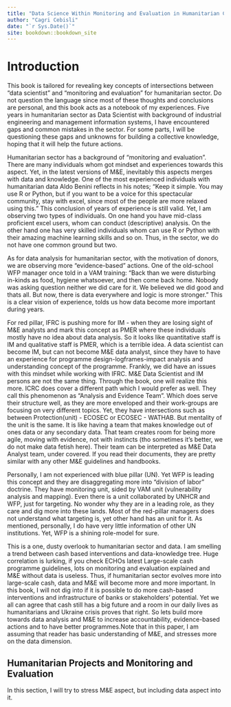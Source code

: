 ```yaml
--- 
title: "Data Science Within Monitoring and Evaluation in Humanitarian Context"
author: "Cagri Cebisli"
date: "`r Sys.Date()`"
site: bookdown::bookdown_site
---
```


# Introduction

This book is tailored for revealing key concepts of intersections between "data scientist" and "monitoring and evaluation" for humanitarian sector. Do not question the language since most of these thoughts and conclusions are personal, and this book acts as a notebook of my experiences. Five years in humanitarian sector as Data Scientist with background of industrial engineering and management information systems, I have encountered gaps and common mistakes in the sector. For some parts, I will be questioning these gaps and unknowns for building a collective knowledge, hoping that it will help the future actions.

Humanitarian sector has a background of "monitoring and evaluation". There are many individuals whom got mindset and experiences towards this aspect. Yet, in the latest versions of M&E, inevitably this aspects merges with data and knowledge. One of the most experienced individuals with humanitarian data Aldo Benini reflects in his notes; "Keep it simple. You may use R or Python, but if you want to be a voice for this spectacular community, stay with excel, since most of the people are more relaxed using this." This conclusion of years of experience is still valid. Yet, I am observing two types of individuals. On one hand you have mid-class proficient excel users, whom can conduct (descriptive) analysis. On the other hand one has very skilled individuals whom can use R or Python with their amazing machine learning skills and so on. Thus, in the sector, we do not have one common ground but two.

As for data analysis for humanitarian sector, with the motivation of donors, we are observing more "evidence-based" actions. One of the old-school WFP manager once told in a VAM training: "Back than we were disturbing in-kinds as food, hygiene whatsoever, and then come back home. Nobody was asking question neither we did care for it. We believed we did good and thats all. But now, there is data everywhere and logic is more stronger." This is a clear vision of experience, tolds us how data become more important during years.

For red pillar, IFRC is pushing more for IM - when they are losing sight of M&E analysts and mark this concept as PMER where these individuals mostly have no idea about data analysis. So it looks like quantitative staff is IM and qualitative staff is PMER, which is a terrible idea. A data scientist can become IM, but can not become M&E data analyst, since they have to have an experience for programme design-logframes-impact analysis and understanding concept of the programme. Frankly, we did have an issues with this mindset while working with IFRC. M&E Data Scientist and IM persons are not the same thing. Through the book, one will realize this more. ICRC does cover a different path which I would prefer as well. They call this phenomenon as "Analysis and Evidence Team". Which does serve their structure well, as they are more enveloped and their work-groups are focusing on very different topics. Yet, they have intersections such as between Protection(unit) - ECOSEC or ECOSEC - WATHAB. But mentality of the unit is the same. It is like having a team that makes knowledge out of ones data or any secondary data. That team creates room for being more agile, moving with evidence, not with instincts (tho sometimes it's better, we do not make data fetish here). Their team can be interpreted as M&E Data Analyst team, under covered. If you read their documents, they are pretty similar with any other M&E guidelines and handbooks. 

Personally, I am not experienced with blue pillar (UN). Yet WFP is leading this concept and they are disaggregating more into "division of labor" doctrine. They have monitoring unit, sided by VAM unit (vulnerability analysis and mapping). Even there is a unit collaborated by UNHCR and WFP, just for targeting. No wonder why they are in a leading role, as they care and dig more into these lands. Most of the red-pillar managers does not understand what targeting is, yet other hand has an unit for it. As mentioned, personally, I do have very little information of other UN institutions. Yet, WFP is a shining role-model for sure.

This is a one, dusty overlook to humanitarian sector and data. I am smelling a trend between cash based interventions and data-knowledge tree. Huge correlation is lurking, if you check ECHOs latest Large-scale cash programme guidelines, lots on monitoring and evaluation explained and M&E without data is useless. Thus, if humanitarian sector evolves more into large-scale cash, data and M&E will become more and more important. In this book, I will not dig into if it is possible to do more cash-based interventions and infrastructure of banks or stakeholders' potential. Yet we all can agree that cash still has a big future and a room in our daily lives as humanitarians and Ukraine crisis proves that right. So lets build more towards data analysis and M&E to increase accountability, evidence-based actions and to have better programmes.Note that in this paper, I am assuming that reader has basic understanding of M&E, and stresses more on the data dimension.

##    Humanitarian Projects and Monitoring and Evaluation

In this section, I will try to stress M&E aspect, but including data aspect into it.



















